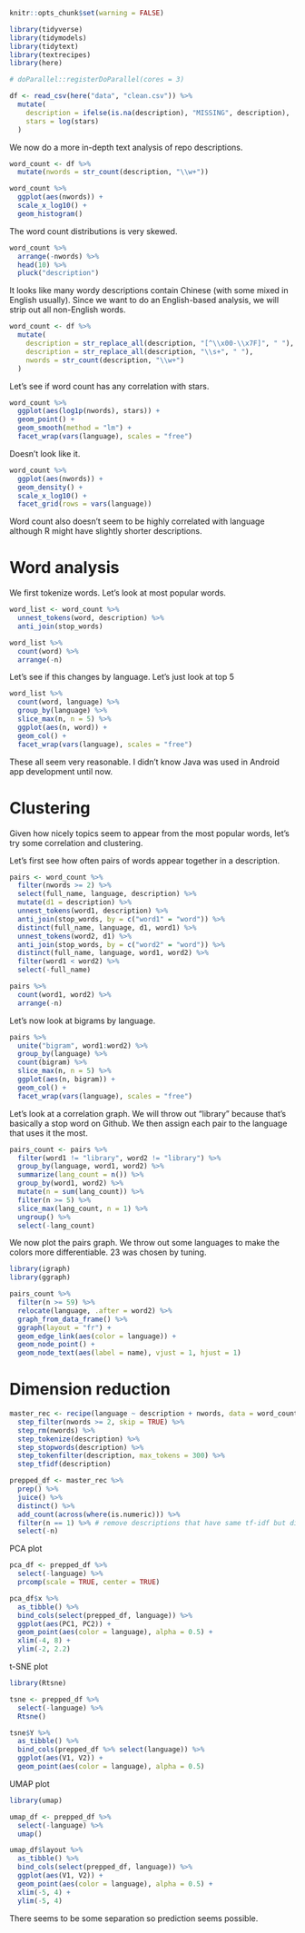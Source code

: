 ```r
knitr::opts_chunk$set(warning = FALSE)
```

```r
library(tidyverse)
library(tidymodels)
library(tidytext)
library(textrecipes)
library(here)

# doParallel::registerDoParallel(cores = 3)
```

```r
df <- read_csv(here("data", "clean.csv")) %>%
  mutate(
    description = ifelse(is.na(description), "MISSING", description),
    stars = log(stars)
  )
```

We now do a more in-depth text analysis of repo descriptions.

```r
word_count <- df %>%
  mutate(nwords = str_count(description, "\\w+"))

word_count %>%
  ggplot(aes(nwords)) +
  scale_x_log10() +
  geom_histogram()
```

The word count distributions is very skewed.

```r
word_count %>%
  arrange(-nwords) %>%
  head(10) %>%
  pluck("description")
```

It looks like many wordy descriptions contain Chinese (with some mixed in English usually).  Since we want to do an English-based analysis, we will strip out all non-English words.

```r
word_count <- df %>%
  mutate(
    description = str_replace_all(description, "[^\\x00-\\x7F]", " "),
    description = str_replace_all(description, "\\s+", " "),
    nwords = str_count(description, "\\w+")
  )
```

Let's see if word count has any correlation with stars.

```r
word_count %>%
  ggplot(aes(log1p(nwords), stars)) +
  geom_point() +
  geom_smooth(method = "lm") +
  facet_wrap(vars(language), scales = "free")
```

Doesn't look like it.

```r
word_count %>%
  ggplot(aes(nwords)) +
  geom_density() +
  scale_x_log10() +
  facet_grid(rows = vars(language))
```

Word count also doesn't seem to be highly correlated with language although R might have slightly shorter descriptions.

# Word analysis

We first tokenize words.  Let's look at most popular words.

```r
word_list <- word_count %>%
  unnest_tokens(word, description) %>%
  anti_join(stop_words)

word_list %>%
  count(word) %>%
  arrange(-n)
```

Let's see if this changes by language.  Let's just look at top 5

```r
word_list %>%
  count(word, language) %>%
  group_by(language) %>%
  slice_max(n, n = 5) %>%
  ggplot(aes(n, word)) +
  geom_col() +
  facet_wrap(vars(language), scales = "free")
```

These all seem very reasonable.  I didn't know Java was used in Android app development until now.

# Clustering

Given how nicely topics seem to appear from the most popular words, let's try some correlation and clustering.

Let's first see how often pairs of words appear together in a description.

```r
pairs <- word_count %>%
  filter(nwords >= 2) %>%
  select(full_name, language, description) %>%
  mutate(d1 = description) %>%
  unnest_tokens(word1, description) %>%
  anti_join(stop_words, by = c("word1" = "word")) %>%
  distinct(full_name, language, d1, word1) %>%
  unnest_tokens(word2, d1) %>%
  anti_join(stop_words, by = c("word2" = "word")) %>%
  distinct(full_name, language, word1, word2) %>%
  filter(word1 < word2) %>%
  select(-full_name)

pairs %>%
  count(word1, word2) %>%
  arrange(-n)
```

Let's now look at bigrams by language.

```r
pairs %>%
  unite("bigram", word1:word2) %>%
  group_by(language) %>%
  count(bigram) %>%
  slice_max(n, n = 5) %>%
  ggplot(aes(n, bigram)) +
  geom_col() +
  facet_wrap(vars(language), scales = "free")
```

Let's look at a correlation graph.  We will throw out "library" because that's basically a stop word on Github.  We then assign each pair to the language that uses it the most.

```r
pairs_count <- pairs %>%
  filter(word1 != "library", word2 != "library") %>%
  group_by(language, word1, word2) %>%
  summarize(lang_count = n()) %>%
  group_by(word1, word2) %>%
  mutate(n = sum(lang_count)) %>%
  filter(n >= 5) %>%
  slice_max(lang_count, n = 1) %>%
  ungroup() %>%
  select(-lang_count)
```

We now plot the pairs graph.  We throw out some languages to make the colors more differentiable. 23 was chosen by tuning.

```r
library(igraph)
library(ggraph)

pairs_count %>%
  filter(n >= 59) %>%
  relocate(language, .after = word2) %>%
  graph_from_data_frame() %>%
  ggraph(layout = "fr") +
  geom_edge_link(aes(color = language)) +
  geom_node_point() +
  geom_node_text(aes(label = name), vjust = 1, hjust = 1)
```

# Dimension reduction

```r
master_rec <- recipe(language ~ description + nwords, data = word_count) %>%
  step_filter(nwords >= 2, skip = TRUE) %>%
  step_rm(nwords) %>%
  step_tokenize(description) %>%
  step_stopwords(description) %>%
  step_tokenfilter(description, max_tokens = 300) %>%
  step_tfidf(description)
```

```r
prepped_df <- master_rec %>%
  prep() %>%
  juice() %>%
  distinct() %>%
  add_count(across(where(is.numeric))) %>%
  filter(n == 1) %>% # remove descriptions that have same tf-idf but different languages
  select(-n)
```

PCA plot

```r
pca_df <- prepped_df %>%
  select(-language) %>%
  prcomp(scale = TRUE, center = TRUE)

pca_df$x %>%
  as_tibble() %>%
  bind_cols(select(prepped_df, language)) %>%
  ggplot(aes(PC1, PC2)) +
  geom_point(aes(color = language), alpha = 0.5) +
  xlim(-4, 8) +
  ylim(-2, 2.2)
```

t-SNE plot

```r
library(Rtsne)

tsne <- prepped_df %>%
  select(-language) %>%
  Rtsne()

tsne$Y %>%
  as_tibble() %>%
  bind_cols(prepped_df %>% select(language)) %>%
  ggplot(aes(V1, V2)) +
  geom_point(aes(color = language), alpha = 0.5)
```

UMAP plot

```r
library(umap)

umap_df <- prepped_df %>%
  select(-language) %>%
  umap()

umap_df$layout %>%
  as_tibble() %>%
  bind_cols(select(prepped_df, language)) %>%
  ggplot(aes(V1, V2)) +
  geom_point(aes(color = language), alpha = 0.5) +
  xlim(-5, 4) +
  ylim(-5, 4)
```

There seems to be some separation so prediction seems possible.
